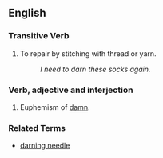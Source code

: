==English==

===Transitive Verb===
# To repair by stitching with thread or yarn.
#: ''I need to darn these socks again.''

===Verb, adjective and interjection===
# Euphemism of [[damn]].

===Related Terms===
*[[darning needle]]